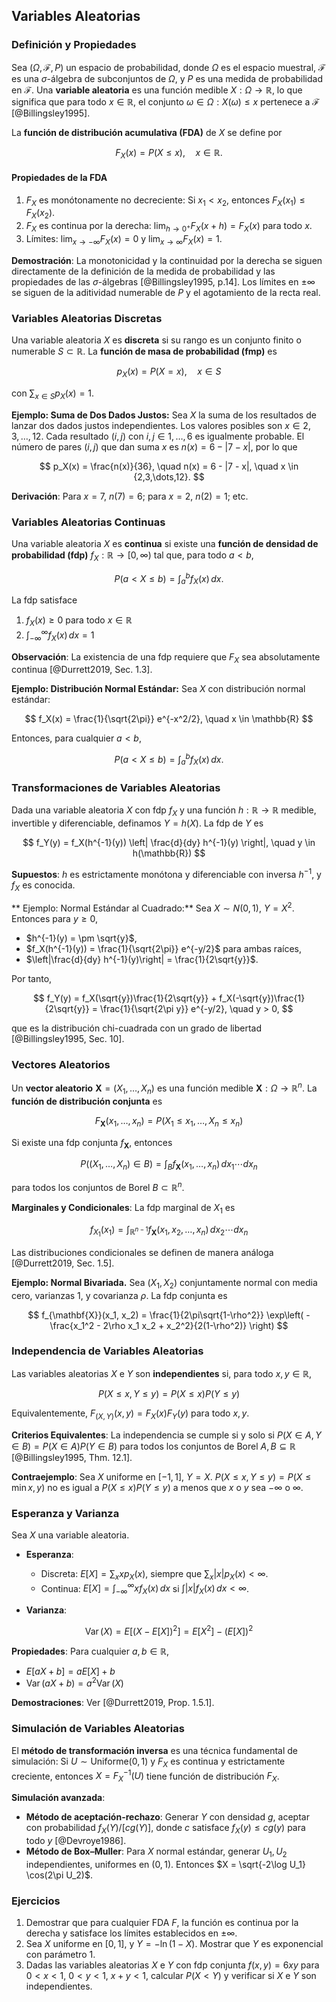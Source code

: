 ## Variables Aleatorias

### Definición y Propiedades

Sea $(\Omega, \mathcal{F}, P)$ un espacio de probabilidad, donde $\Omega$ es el espacio muestral, $\mathcal{F}$ es una $\sigma$-álgebra de subconjuntos de $\Omega$, y $P$ es una medida de probabilidad en $\mathcal{F}$.
Una **variable aleatoria** es una función medible $X: \Omega \to \mathbb{R}$, lo que significa que para todo $x \in \mathbb{R}$, el conjunto ${\omega \in \Omega : X(\omega) \leq x}$ pertenece a $\mathcal{F}$ [@Billingsley1995].

La **función de distribución acumulativa (FDA)** de $X$ se define por

$$
F_X(x) = P(X \leq x), \quad x \in \mathbb{R}.
$$

#### Propiedades de la FDA

1. $F_X$ es monótonamente no decreciente: Si $x_1 < x_2$, entonces $F_X(x_1) \leq F_X(x_2)$.
2. $F_X$ es continua por la derecha: $\lim_{h \to 0^+} F_X(x+h) = F_X(x)$ para todo $x$.
3. Límites: $\lim_{x \to -\infty} F_X(x) = 0$ y $\lim_{x \to \infty} F_X(x) = 1$.

**Demostración**:
La monotonicidad y la continuidad por la derecha se siguen directamente de la definición de la medida de probabilidad y las propiedades de las $\sigma$-álgebras [@Billingsley1995, p.14].
Los límites en $\pm\infty$ se siguen de la aditividad numerable de $P$ y el agotamiento de la recta real.

### Variables Aleatorias Discretas

Una variable aleatoria $X$ es **discreta** si su rango es un conjunto finito o numerable $S \subset \mathbb{R}$. La **función de masa de probabilidad (fmp)** es

$$
p_X(x) = P(X = x), \quad x \in S
$$

con $\sum_{x \in S} p_X(x) = 1$.

**Ejemplo: Suma de Dos Dados Justos:** Sea $X$ la suma de los resultados de lanzar dos dados justos independientes. Los valores posibles son $x \in {2, 3, \dots, 12}$.
Cada resultado $(i, j)$ con $i, j \in {1,\dots,6}$ es igualmente probable. El número de pares $(i,j)$ que dan suma $x$ es $n(x) = 6 - |7 - x|$, por lo que

$$
p_X(x) = \frac{n(x)}{36}, \quad n(x) = 6 - |7 - x|, \quad x \in {2,3,\dots,12}.
$$

**Derivación**: Para $x=7$, $n(7)=6$; para $x=2$, $n(2)=1$; etc.

### Variables Aleatorias Continuas

Una variable aleatoria $X$ es **continua** si existe una **función de densidad de probabilidad (fdp)** $f_X:\mathbb{R}\to[0,\infty)$ tal que, para todo $a < b$,

$$
P(a < X \leq b) = \int_a^b f_X(x)\,dx.
$$

La fdp satisface

1. $f_X(x) \geq 0$ para todo $x \in \mathbb{R}$
2. $\int_{-\infty}^{\infty} f_X(x)\,dx = 1$

**Observación**: La existencia de una fdp requiere que $F_X$ sea absolutamente continua [@Durrett2019, Sec. 1.3].

**Ejemplo: Distribución Normal Estándar:** Sea $X$ con distribución normal estándar:

$$
f_X(x) = \frac{1}{\sqrt{2\pi}} e^{-x^2/2}, \quad x \in \mathbb{R}
$$

Entonces, para cualquier $a < b$,

$$
P(a < X \leq b) = \int_a^b f_X(x)\,dx.
$$

### Transformaciones de Variables Aleatorias

Dada una variable aleatoria $X$ con fdp $f_X$ y una función $h:\mathbb{R}\to\mathbb{R}$ medible, invertible y diferenciable, definamos $Y = h(X)$. La fdp de $Y$ es

$$
f_Y(y) = f_X(h^{-1}(y)) \left| \frac{d}{dy} h^{-1}(y) \right|, \quad y \in h(\mathbb{R})
$$

**Supuestos**: $h$ es estrictamente monótona y diferenciable con inversa $h^{-1}$, y $f_X$ es conocida.

** Ejemplo: Normal Estándar al Cuadrado:** Sea $X \sim N(0,1)$, $Y = X^2$. Entonces para $y \geq 0$,

* $h^{-1}(y) = \pm \sqrt{y}$,
* $f_X(h^{-1}(y)) = \frac{1}{\sqrt{2\pi}} e^{-y/2}$ para ambas raíces,
* $\left|\frac{d}{dy} h^{-1}(y)\right| = \frac{1}{2\sqrt{y}}$.

Por tanto,

$$
f_Y(y) = f_X(\sqrt{y})\frac{1}{2\sqrt{y}} + f_X(-\sqrt{y})\frac{1}{2\sqrt{y}} = \frac{1}{\sqrt{2\pi y}} e^{-y/2}, \quad y > 0,
$$

que es la distribución chi-cuadrada con un grado de libertad [@Billingsley1995, Sec. 10].

### Vectores Aleatorios

Un **vector aleatorio** $\mathbf{X} = (X_1, \dots, X_n)$ es una función medible $\mathbf{X}:\Omega \to \mathbb{R}^n$. La **función de distribución conjunta** es

$$
F_{\mathbf{X}}(x_1, \dots, x_n) = P(X_1 \leq x_1, \dots, X_n \leq x_n)
$$

Si existe una fdp conjunta $f_{\mathbf{X}}$, entonces

$$
P((X_1, \dots, X_n) \in B) = \int_{B} f_{\mathbf{X}}(x_1, \dots, x_n)\,dx_1 \cdots dx_n
$$

para todos los conjuntos de Borel $B \subset \mathbb{R}^n$.

**Marginales y Condicionales**: La fdp marginal de $X_1$ es

$$
f_{X_1}(x_1) = \int_{\mathbb{R}^{n-1}} f_{\mathbf{X}}(x_1, x_2, \dots, x_n)\,dx_2 \cdots dx_n
$$

Las distribuciones condicionales se definen de manera análoga [@Durrett2019, Sec. 1.5].

**Ejemplo: Normal Bivariada.** Sea $(X_1, X_2)$ conjuntamente normal con media cero, varianzas $1$, y covarianza $\rho$. La fdp conjunta es

$$
f_{\mathbf{X}}(x_1, x_2) = \frac{1}{2\pi\sqrt{1-\rho^2}} \exp\left( -\frac{x_1^2 - 2\rho x_1 x_2 + x_2^2}{2(1-\rho^2)} \right)
$$

### Independencia de Variables Aleatorias

Las variables aleatorias $X$ e $Y$ son **independientes** si, para todo $x,y \in \mathbb{R}$,

$$
P(X \leq x, Y \leq y) = P(X \leq x) P(Y \leq y)
$$

Equivalentemente, $F_{(X,Y)}(x,y) = F_X(x) F_Y(y)$ para todo $x, y$.

**Criterios Equivalentes**: La independencia se cumple si y solo si $P(X \in A, Y \in B) = P(X \in A)P(Y \in B)$ para todos los conjuntos de Borel $A, B \subseteq \mathbb{R}$ [@Billingsley1995, Thm. 12.1].

**Contraejemplo**: Sea $X$ uniforme en $[-1,1]$, $Y=X$. $P(X \leq x, Y \leq y) = P(X \leq \min{x, y})$ no es igual a $P(X \leq x)P(Y \leq y)$ a menos que $x$ o $y$ sea $-\infty$ o $\infty$.

### Esperanza y Varianza

Sea $X$ una variable aleatoria.

* **Esperanza**:

  * Discreta: $E[X] = \sum_{x} x p_X(x)$, siempre que $\sum_x |x| p_X(x) < \infty$.
  * Continua: $E[X] = \int_{-\infty}^\infty x f_X(x)\,dx$ si $\int |x| f_X(x)\,dx < \infty$.

* **Varianza**:

$$
\operatorname{Var}(X) = E\left[(X - E[X])^2\right] = E[X^2] - (E[X])^2
$$

**Propiedades**: Para cualquier $a,b \in \mathbb{R}$,

* $E[aX + b] = aE[X] + b$
* $\operatorname{Var}(aX + b) = a^2 \operatorname{Var}(X)$

**Demostraciones**: Ver [@Durrett2019, Prop. 1.5.1].

### Simulación de Variables Aleatorias

El **método de transformación inversa** es una técnica fundamental de simulación:
Si $U \sim \text{Uniforme}(0,1)$ y $F_X$ es continua y estrictamente creciente, entonces $X = F_X^{-1}(U)$ tiene función de distribución $F_X$.

**Simulación avanzada**:

* **Método de aceptación-rechazo**: Generar $Y$ con densidad $g$, aceptar con probabilidad $f_X(Y)/[c g(Y)]$, donde $c$ satisface $f_X(y) \leq c g(y)$ para todo $y$ [@Devroye1986].
* **Método de Box–Muller**: Para $X$ normal estándar, generar $U_1, U_2$ independientes, uniformes en $(0,1)$. Entonces $X = \sqrt{-2\log U_1} \cos(2\pi U_2)$.

### Ejercicios

1. Demostrar que para cualquier FDA $F$, la función es continua por la derecha y satisface los límites establecidos en $\pm\infty$.
2. Sea $X$ uniforme en $[0,1]$, y $Y = -\ln(1-X)$. Mostrar que $Y$ es exponencial con parámetro $1$.
3. Dadas las variables aleatorias $X$ e $Y$ con fdp conjunta $f(x,y) = 6xy$ para $0 < x < 1$, $0 < y < 1$, $x+y < 1$, calcular $P(X < Y)$ y verificar si $X$ e $Y$ son independientes.